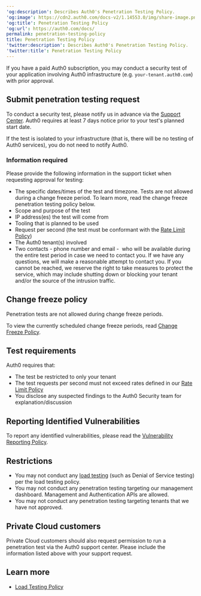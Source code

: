---
'og:description': Describes Auth0's Penetration Testing Policy.
'og:image': https://cdn2.auth0.com/docs-v2/1.14553.0/img/share-image.png
'og:title': Penetration Testing Policy
'og:url': https://auth0.com/docs/
permalink: penetration-testing-policy
title: Penetration Testing Policy
'twitter:description': Describes Auth0's Penetration Testing Policy.
'twitter:title': Penetration Testing Policy
---
If you have a paid Auth0 subscription, you may conduct a security test of your application involving Auth0 infrastructure (e.g. `your-tenant.auth0.com`) with prior approval.

## Submit penetration testing request

To conduct a security test, please notify us in advance via the [Support Center](https://support.auth0.com). Auth0 requires at least 7 days notice prior to your test's planned start date.

If the test is isolated to your infrastructure (that is, there will be no testing of Auth0 services), you do not need to notify Auth0.

### Information required

Please provide the following information in the support ticket when requesting approval for testing:

* The specific dates/times of the test and timezone. Tests are not allowed during a change freeze period. To learn more, read the change freeze penetration testing policy below.
* Scope and purpose of the test
* IP address(es) the test will come from
* Tooling that is planned to be used
* Request per second (the test must be conformant with the [Rate Limit Policy](/docs/troubleshoot/customer-support/operational-policies/rate-limit-policy))
* The Auth0 tenant(s) involved
* Two contacts - phone number and email -  who will be available during the entire test period in case we need to contact you. If we have any questions, we will make a reasonable attempt to contact you. If you cannot be reached, we reserve the right to take measures to protect the service, which may include shutting down or blocking your tenant and/or the source of the intrusion traffic.

## Change freeze policy

<Warning>

Penetration tests are not allowed during change freeze periods.

</Warning>

To view the currently scheduled change freeze periods, read [Change Freeze Policy](/docs/troubleshoot/customer-support/operational-policies/change-freeze-policy).

## Test requirements

Auth0 requires that:

* The test be restricted to only your tenant
* The test requests per second must not exceed rates defined in our [Rate Limit Policy](/docs/troubleshoot/customer-support/operational-policies/rate-limit-policy)
* You disclose any suspected findings to the Auth0 Security team for explanation/discussion

## Reporting Identified Vulnerabilities

To report any identified vulnerabilities, please read the [Vulnerability Reporting Policy](https://www.okta.com/vulnerability-reporting-policy/).

## Restrictions

* You may not conduct any [load testing](/docs/troubleshoot/customer-support/operational-policies/load-testing-policy) (such as Denial of Service testing) per the load testing policy.
* You may not conduct any penetration testing targeting our management dashboard. Management and Authentication APIs are allowed.
* You may not conduct any penetration testing targeting tenants that we have not approved.

## Private Cloud customers

Private Cloud customers should also request permission to run a penetration test via the Auth0 support center. Please include the information listed above with your support request.

## Learn more

* [Load Testing Policy](/docs/troubleshoot/customer-support/operational-policies/load-testing-policy)